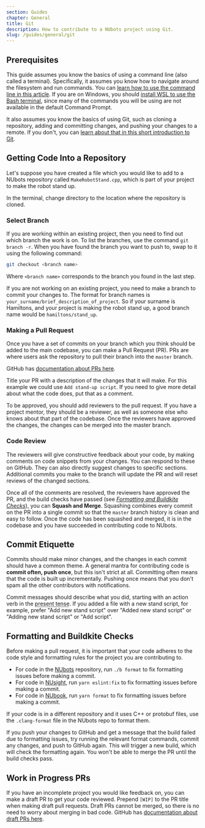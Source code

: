 ```yaml
---
section: Guides
chapter: General
title: Git
description: How to contribute to a NUbots project using Git.
slug: /guides/general/git
---
```


## Prerequisites

This guide assumes you know the basics of using a command line (also called a terminal). Specifically, it assumes you know how to navigate around the filesystem and run commands. You can [learn how to use the command line in this article](https://www.freecodecamp.org/news/conquering-the-command-line-f85f5e46c07c/). If you are on Windows, you should [install WSL to use the Bash terminal](https://itsfoss.com/install-bash-on-windows/), since many of the commands you will be using are not available in the default Command Prompt.

It also assumes you know the basics of using Git, such as cloning a repository, adding and committing changes, and pushing your changes to a remote. If you don't, you can [learn about that in this short introduction to Git](https://www.freecodecamp.org/news/learn-the-basics-of-git-in-under-10-minutes-da548267cc91/).

## Getting Code Into a Repository

Let's suppose you have created a file which you would like to add to a NUbots repository called `MakeRobotStand.cpp`, which is part of your project to make the robot stand up.

In the terminal, change directory to the location where the repository is cloned.

### Select Branch

If you are working within an existing project, then you need to find out which branch the work is on. To list the branches, use the command `git branch -r`. When you have found the branch you want to push to, swap to it using the following command:

```sh
git checkout <branch name>
```

Where `<branch name>` corresponds to the branch you found in the last step.

If you are not working on an existing project, you need to make a branch to commit your changes to. The format for branch names is `your_surname/brief_description_of_project`. So if your surname is Hamiltons, and your project is making the robot stand up, a good branch name would be `hamiltons/stand_up`.

### Making a Pull Request

Once you have a set of commits on your branch which you think should be added to the main codebase, you can make a Pull Request (PR). PRs are where users ask the repository to pull their branch into the `master` branch.

GitHub has [documentation about PRs here](https://help.github.com/en/github/collaborating-with-issues-and-pull-requests/creating-a-pull-request).

Title your PR with a description of the changes that it will make. For this example we could use `Add stand-up script`. If you need to give more detail about what the code does, put that as a comment.

To be approved, you should add reviewers to the pull request. If you have a project mentor, they should be a reviewer, as well as someone else who knows about that part of the codebase. Once the reviewers have approved the changes, the changes can be merged into the master branch.

### Code Review

The reviewers will give constructive feedback about your code, by making comments on code snippets from your changes. You can respond to these on GitHub. They can also directly suggest changes to specific sections. Additional commits you make to the branch will update the PR and will reset reviews of the changed sections.

Once all of the comments are resolved, the reviewers have approved the PR, and the build checks have passed (see [_Formatting and Buildkite Checks_](#formatting-and-buildkite-checks)), you can **Squash and Merge**. Squashing combines every commit on the PR into a single commit so that the `master` branch history is clean and easy to follow. Once the code has been squashed and merged, it is in the codebase and you have succeeded in contributing code to NUbots.

## Commit Etiquette

Commits should make minor changes, and the changes in each commit should have a common theme. A general mantra for contributing code is **commit often, push once**, but this isn't strict at all. Committing often means that the code is built up incrementally. Pushing once means that you don't spam all the other contributors with notifications.

Commit messages should describe what you did, starting with an action verb in the <abbr title="Why? Think of your commit message as completing the sentence 'When applied, this commit will ...'">present tense</abbr>. If you added a file with a new stand script, for example, prefer "Add new stand script" over "Added new stand script" or "Adding new stand script" or "Add script".

## Formatting and Buildkite Checks

Before making a pull request, it is important that your code adheres to the code style and formatting rules for the project you are contributing to.

- For code in the [NUbots](https://github.com/NUbots/NUbots) repository, run `./b format` to fix formatting issues before making a commit.
- For code in [NUsight](https://github.com/NUbots/NUsight2), run `yarn eslint:fix` to fix formatting issues before making a commit.
- For code in [NUbook](https://github.com/NUbots/NUbook), run `yarn format` to fix formatting issues before making a commit.

If your code is in a different repository and it uses C++ or protobuf files, use the `.clang-format` file in the NUbots repo to format them.

If you push your changes to GitHub and get a message that the build failed due to formatting issues, try running the relevant format commands, commit any changes, and push to GitHub again. This will trigger a new build, which will check the formatting again. You won't be able to merge the PR until the build checks pass.

## Work in Progress PRs

If you have an incomplete project you would like feedback on, you can make a draft PR to get your code reviewed. Prepend `[WIP]` to the PR title when making draft pull requests. Draft PRs cannot be merged, so there is no need to worry about merging in bad code. GitHub has [documentation about draft PRs here](#https://help.github.com/en/github/collaborating-with-issues-and-pull-requests/about-pull-requests#draft-pull-requests).
